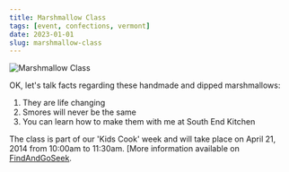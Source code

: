 ```yaml
---
title: Marshmallow Class
tags: [event, confections, vermont]
date: 2023-01-01
slug: marshmallow-class
---
```



<Image src="/src/assets/handmade-marshmallows-1.jpg" alt="Marshmallow Class" width={600} height={400} />

OK, let's talk facts regarding these handmade and dipped marshmallows:

1. They are life changing
2. Smores will never be the same
3. You can learn how to make them with me at South End Kitchen

The class is part of our 'Kids Cook' week and will take place on April 21, 2014 from 10:00am to 11:30am. [More information available on [FindAndGoSeek](http://www.findandgoseek.net/listing/kids-cook-marshmallow-magic--south-end-kitchen/crafts/04/21/2014).

